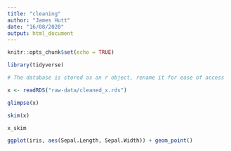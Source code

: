 ```yaml
---
title: "cleaning"
author: "James Hutt"
date: "16/08/2020"
output: html_document
---
```


```r
knitr::opts_chunk$set(echo = TRUE)

library(tidyverse)
```

```r

# The database is stored as an r object, rename it for ease of access

x <- readRDS("raw-data/cleaned_x.rds")
```

```r

glimpse(x)

skim(x)

x_skim

ggplot(iris, aes(Sepal.Length, Sepal.Width)) + geom_point()

```

